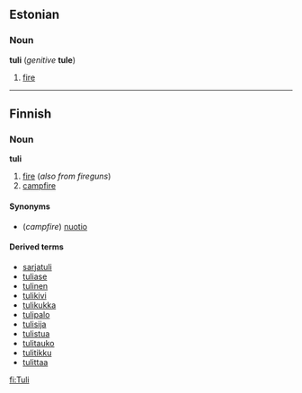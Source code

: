==Estonian==

===Noun===
'''tuli''' (''genitive'' '''tule''')

# [[fire]]

----

==Finnish==

===Noun===
'''tuli'''

# [[fire]] (''also from fireguns'')
# [[campfire]]

====Synonyms====
*(''campfire'') [[nuotio]]

====Derived terms====
*[[sarjatuli]]
*[[tuliase]]
*[[tulinen]]
*[[tulikivi]]
*[[tulikukka]]
*[[tulipalo]]
*[[tulisija]]
*[[tulistua]]
*[[tulitauko]]
*[[tulitikku]]
*[[tulittaa]]

[[fi:Tuli]]